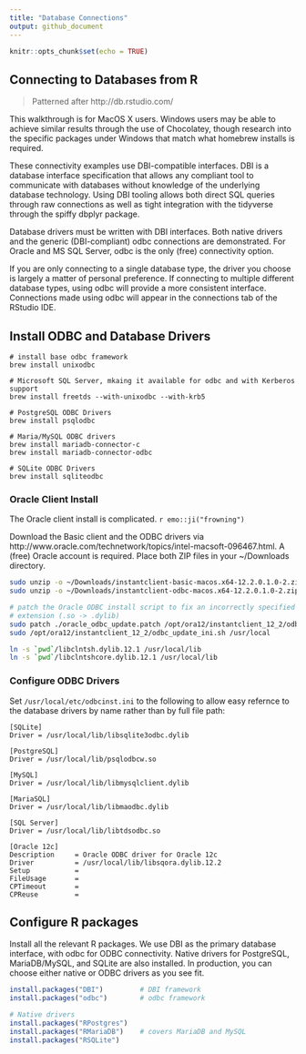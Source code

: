 ```yaml
---
title: "Database Connections"
output: github_document
---
```


```r
knitr::opts_chunk$set(echo = TRUE)
```

## Connecting to Databases from R

> Patterned after http://db.rstudio.com/

This walkthrough is for MacOS X users. Windows users may be able to achieve 
similar results through the use of Chocolatey, though research into the 
specific packages under Windows that match what homebrew installs is 
required.

These connectivity examples use DBI-compatible interfaces. DBI is a database 
interface specification that allows any compliant tool to communicate with 
databases without knowledge of the underlying database technology. Using 
DBI tooling allows both direct SQL queries through raw connections as well as 
tight integration with the tidyverse through the spiffy dbplyr package.

Database drivers must be written with DBI interfaces. Both native drivers and the 
generic (DBI-compliant) odbc connections are demonstrated. For Oracle and MS 
SQL Server, odbc is the only (free) connectivity option.

If you are only connecting to a single database type, the driver you choose is 
largely a matter of personal preference. If connecting to multiple different 
database types, using odbc will provide a more consistent interface. 
Connections made using odbc will appear in the connections tab of the RStudio 
IDE.

## Install ODBC and Database Drivers

```shell
# install base odbc framework
brew install unixodbc

# Microsoft SQL Server, mkaing it available for odbc and with Kerberos support
brew install freetds --with-unixodbc --with-krb5
  
# PostgreSQL ODBC Drivers
brew install psqlodbc

# Maria/MySQL ODBC drivers
brew install mariadb-connector-c
brew install mariadb-connector-odbc

# SQLite ODBC Drivers
brew install sqliteodbc
```

### Oracle Client Install

The Oracle client install is complicated. `r emo::ji("frowning")`

Download the Basic client and the ODBC drivers via  
http://www.oracle.com/technetwork/topics/intel-macsoft-096467.html. A (free) 
Oracle account is required. Place both ZIP files in your ~/Downloads directory.

```bash
sudo unzip -o ~/Downloads/instantclient-basic-macos.x64-12.2.0.1.0-2.zip -d /opt/ora12
sudo unzip -o ~/Downloads/instantclient-odbc-macos.x64-12.2.0.1.0-2.zip -d /opt/ora12

# patch the Oracle ODBC install script to fix an incorrectly specified library
# extension (.so -> .dylib)
sudo patch ./oracle_odbc_update.patch /opt/ora12/instantclient_12_2/odbc_update_ini.sh > patch.diff
sudo /opt/ora12/instantclient_12_2/odbc_update_ini.sh /usr/local

ln -s `pwd`/libclntsh.dylib.12.1 /usr/local/lib
ln -s `pwd`/libclntshcore.dylib.12.1 /usr/local/lib
```


### Configure ODBC Drivers

Set `/usr/local/etc/odbcinst.ini` to the following to allow easy refernce 
to the database drivers by name rather than by full file path:

```
[SQLite]
Driver = /usr/local/lib/libsqlite3odbc.dylib

[PostgreSQL]
Driver = /usr/local/lib/psqlodbcw.so

[MySQL]
Driver = /usr/local/lib/libmysqlclient.dylib

[MariaSQL]
Driver = /usr/local/lib/libmaodbc.dylib

[SQL Server]
Driver = /usr/local/lib/libtdsodbc.so

[Oracle 12c]
Description     = Oracle ODBC driver for Oracle 12c
Driver          = /usr/local/lib/libsqora.dylib.12.2
Setup           =
FileUsage       =
CPTimeout       =
CPReuse         =
```

## Configure R packages

Install all the relevant R packages. We use DBI as the primary database 
interface, with odbc for ODBC connectivity. Native drivers for PostgreSQL,
MariaDB/MySQL, and SQLite are also installed. In production, you can 
choose either native or ODBC drivers as you see fit.

```r
install.packages("DBI")         # DBI framework
install.packages("odbc")        # odbc framework

# Native drivers
install.packages("RPostgres")
install.packages("RMariaDB")    # covers MariaDB and MySQL
install.packages("RSQLite")
```
